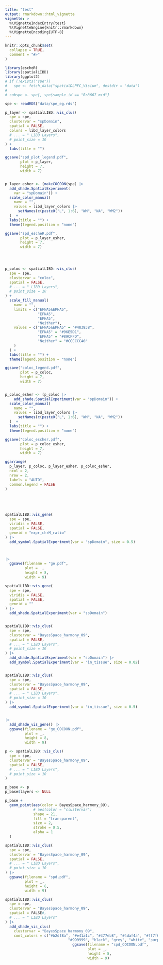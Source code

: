 ```yaml
---
title: "test"
output: rmarkdown::html_vignette
vignette: >
  %\VignetteIndexEntry{test}
  %\VignetteEngine{knitr::rmarkdown}
  %\VignetteEncoding{UTF-8}
---
```


```r
knitr::opts_chunk$set(
  collapse = TRUE,
  comment = "#>"
)
```

```r
library(escheR)
library(spatialLIBD)
library(ggplot2)
# if (!exists("spe")) 
#   spe <- fetch_data("spatialDLPFC_Visium", destdir = "data")
# 
# subspe <- spe[, spe$sample_id == "Br8667_mid"]

spe <- readRDS("data/spe_eg.rds")
```


```r

p_layer <- spatialLIBD::vis_clus(
  spe = spe,
  clustervar = "spDomain",
  spatial = FALSE,
  colors = libd_layer_colors
  # ... = " LIBD Layers",
  # point_size = 10
) +
  labs(title = "") 

ggsave("spd_plot_legend.pdf",
       plot = p_layer,
       height = 7,
       width = 7)


p_layer_esher <- (makeCOCOON(spe) |> 
  add_shade.SpatialExperiment(
    var = "spDomain")) +
  scale_color_manual(
    name = "",
    values = libd_layer_colors |>
      setNames(c(paste0("L", 1:6), "WM", "NA", "WM2"))
  )  +
  labs(title = "") +
  theme(legend.position = "none")

ggsave("spd_escheR.pdf",
       plot = p_layer_esher,
       height = 7,
       width = 7)
  



p_coloc <- spatialLIBD::vis_clus(
  spe = spe,
  clustervar = "coloc",
  spatial = FALSE,
  # ... = " LIBD Layers",
  # point_size = 10
) +
  scale_fill_manual(
    name = "",
    limits = c("EFNA5&EPHA5",
               "EFNA5",
               "EPHA5",
               "Neither"),
    values = c("EFNA5&EPHA5" = "#483838",
               "EFNA5" = "#96E5D1",
               "EPHA5" = "#89CFFD",
               "Neither" = "#CCCCCC40"
    )
  ) +
  labs(title = "") +
  theme(legend.position = "none")

ggsave("coloc_legend.pdf",
       plot = p_coloc,
       height = 7,
       width = 7)


p_coloc_esher <- (p_coloc |> 
    add_shade.SpatialExperiment(var = "spDomain")) +
  scale_color_manual(
    name = "",
    values = libd_layer_colors |>
      setNames(c(paste0("L", 1:6), "WM", "NA", "WM2"))
  )  +
  labs(title = "") +
  theme(legend.position = "none")

ggsave("coloc_escher.pdf",
       plot = p_coloc_esher,
       height = 7,
       width = 7)

ggarrange(
  p_layer, p_coloc, p_layer_esher, p_coloc_esher,
  ncol = 2,
  nrow = 2,
  labels = "AUTO",
  common.legend = FALSE
)





spatialLIBD::vis_gene(
  spe = spe,
  viridis = FALSE,
  spatial = FALSE,
  geneid = "expr_chrM_ratio"
) |>
  add_symbol.SpatialExperiment(var = "spDomain", size = 0.5) 



|> 
  ggsave(filename = "ge.pdf",
         plot = _,
         height = 8,
         width = 9)

spatialLIBD::vis_gene(
  spe = spe,
  viridis = FALSE,
  spatial = FALSE,
  geneid = ""
) |> 
  add_shade.SpatialExperiment(var = "spDomain")


spatialLIBD::vis_clus(
  spe = spe,
  clustervar = "BayesSpace_harmony_09",
  spatial = FALSE,
  # ... = " LIBD Layers",
  # point_size = 10
) |> 
  add_shade.SpatialExperiment(var = "spDomain") |>  
  add_symbol.SpatialExperiment(var = "in_tissue", size = 0.02) 


spatialLIBD::vis_clus(
  spe = spe,
  clustervar = "BayesSpace_harmony_09",
  spatial = FALSE,
  # ... = " LIBD Layers",
  # point_size = 10
) |> 
  add_symbol.SpatialExperiment(var = "in_tissue", size = 0.5)


|> 
  add_shade_vis_gene() |> 
  ggsave(filename = "ge_COCOON.pdf",
         plot = _,
         height = 8,
         width = 9)
```

```r

p <- spatialLIBD::vis_clus(
  spe = spe,
  clustervar = "BayesSpace_harmony_09",
  spatial = FALSE,
  # ... = " LIBD Layers",
  # point_size = 10
) 

p_base <- p
p_base$layers <- NULL

p_base +
  geom_point(aes(color = BayesSpace_harmony_09),
             # aes(color = "clustervar")
             shape = 21,
             fill = "transparent",
             size = 2,
             stroke = 0.5,
             alpha = 1
  )

spatialLIBD::vis_clus(
  spe = spe,
  clustervar = "BayesSpace_harmony_09",
  spatial = FALSE,
  # ... = " LIBD Layers",
  # point_size = 10
) |> 
  ggsave(filename = "spd.pdf",
         plot = _,
         height = 8,
         width = 9)

spatialLIBD::vis_clus(
  spe = spe,
  clustervar = "BayesSpace_harmony_09",
  spatial = FALSE#,
  # ... = " LIBD Layers"
) |> 
  add_shade_vis_clus(
    clustervar = "BayesSpace_harmony_09",
    cont_colors = c("#b2df8a", "#e41a1c", "#377eb8", "#4daf4a", "#ff7f00", "gold", "#a65628",
                             "#999999", "black", "grey", "white", "purple")) |> 
                               ggsave(filename = "spd_COCOON.pdf",
                                      plot = _,
                                      height = 8,
                                      width = 9)




```






